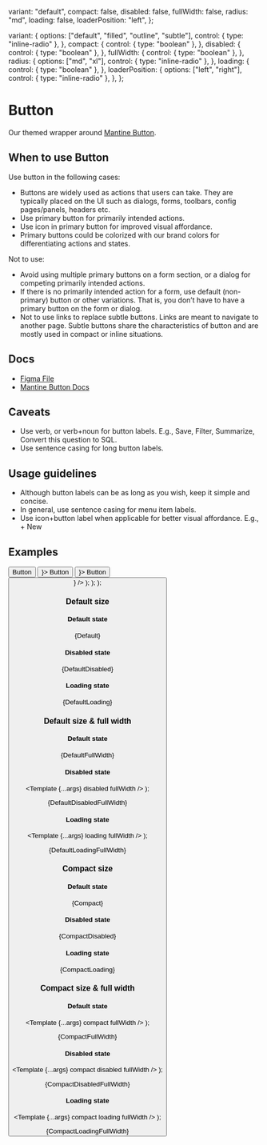 
  variant: "default",
  compact: false,
  disabled: false,
  fullWidth: false,
  radius: "md",
  loading: false,
  loaderPosition: "left",
};

  variant: {
    options: ["default", "filled", "outline", "subtle"],
    control: { type: "inline-radio" },
  },
  compact: {
    control: { type: "boolean" },
  },
  disabled: {
    control: { type: "boolean" },
  },
  fullWidth: {
    control: { type: "boolean" },
  },
  radius: {
    options: ["md", "xl"],
    control: { type: "inline-radio" },
  },
  loading: {
    control: { type: "boolean" },
  },
  loaderPosition: {
    options: ["left", "right"],
    control: { type: "inline-radio" },
  },
};

<Meta
  title="Buttons/Button"
  component={Button}
  args={args}
  argTypes={argTypes}
/>

# Button

Our themed wrapper around [Mantine Button](https://mantine.dev/core/button/).

## When to use Button

Use button in the following cases:

- Buttons are widely used as actions that users can take. They are typically placed on the UI such as dialogs, forms, toolbars, config pages/panels, headers etc.
- Use primary button for primarily intended actions.
- Use icon in primary button for improved visual affordance.
- Primary buttons could be colorized with our brand colors for differentiating actions and states.

Not to use:

- Avoid using multiple primary buttons on a form section, or a dialog for competing primarily intended actions.
- If there is no primarily intended action for a form, use default (non-primary) button or other variations. That is, you don’t have to have a primary button on the form or dialog.
- Not to use links to replace subtle buttons. Links are meant to navigate to another page. Subtle buttons share the characteristics of button and are mostly used in compact or inline situations.

## Docs

- [Figma File](https://www.figma.com/file/Ey1rOyIxRHpmRvE9XrGyop/Buttons-%2F-Button?type=design&node-id=1-96&mode=design&t=JaO1GZU7AnpAmx4o-0)
- [Mantine Button Docs](https://mantine.dev/core/button/)

## Caveats

- Use verb, or verb+noun for button labels. E.g., Save, Filter, Summarize, Convert this question to SQL.
- Use sentence casing for long button labels.

## Usage guidelines

- Although button labels can be as long as you wish, keep it simple and concise.
- In general, use sentence casing for menu item labels.
- Use icon+button label when applicable for better visual affordance. E.g., + New

## Examples

  <Group noWrap>
    <Button {...args}>Button</Button>
    <Button {...args} leftIcon={<Icon name="play" />}>
      Button
    </Button>
    <Button {...args} rightIcon={<Icon name="chevrondown" />}>
      Button
    </Button>
    <Button {...args} leftIcon={<Icon name="play" />} />
  </Group>
);

  <Fragment>
    <TemplateRow {...args} />
    <TemplateRow {...args} radius="xl" />
  </Fragment>
);

  <Stack>
    <TemplateRowGroup {...args} variant="filled" />
    <TemplateRowGroup {...args} variant="outline" />
    <TemplateRowGroup {...args} variant="default" />
    <TemplateRow {...args} variant="subtle" />
  </Stack>
);

### Default size

#### Default state


<Canvas>
  <Story name="Default">{Default}</Story>
</Canvas>

#### Disabled state


<Canvas>
  <Story name="DefaultDisabled">{DefaultDisabled}</Story>
</Canvas>

#### Loading state


<Canvas>
  <Story name="DefaultLoading">{DefaultLoading}</Story>
</Canvas>

### Default size & full width

#### Default state


<Canvas>
  <Story name="DefaultFullWidth">{DefaultFullWidth}</Story>
</Canvas>

#### Disabled state

  <Template {...args} disabled fullWidth />
);

<Canvas>
  <Story name="DefaultDisabledFullWidth">{DefaultDisabledFullWidth}</Story>
</Canvas>

#### Loading state

  <Template {...args} loading fullWidth />
);

<Canvas>
  <Story name="DefaultLoadingFullWidth">{DefaultLoadingFullWidth}</Story>
</Canvas>

### Compact size

#### Default state


<Canvas>
  <Story name="Compact">{Compact}</Story>
</Canvas>

#### Disabled state


<Canvas>
  <Story name="CompactDisabled">{CompactDisabled}</Story>
</Canvas>

#### Loading state


<Canvas>
  <Story name="CompactLoading">{CompactLoading}</Story>
</Canvas>

### Compact size & full width

#### Default state

  <Template {...args} compact fullWidth />
);

<Canvas>
  <Story name="CompactFullWidth">{CompactFullWidth}</Story>
</Canvas>

#### Disabled state

  <Template {...args} compact disabled fullWidth />
);

<Canvas>
  <Story name="CompactDisabledFullWidth">{CompactDisabledFullWidth}</Story>
</Canvas>

#### Loading state

  <Template {...args} compact loading fullWidth />
);

<Canvas>
  <Story name="CompactLoadingFullWidth">{CompactLoadingFullWidth}</Story>
</Canvas>

